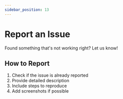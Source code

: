 ```yaml
---
sidebar_position: 13
---
```



# Report an Issue

Found something that's not working right? Let us know!

## How to Report

1. Check if the issue is already reported
2. Provide detailed description
3. Include steps to reproduce
4. Add screenshots if possible 